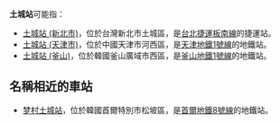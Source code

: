 '''土城站'''可能指：
* [[土城站_(新北市)|土城站 (新北市)]]，位於台灣新北市土城區，是[[台北捷運|台北捷運]][[板南線|板南線]]的捷運站。
* [[土城站_(天津市)|土城站 (天津市)]]，位於中國天津市河西區，是[[天津地鐵1號線|天津地鐵1號線]]的地鐵站。
* [[土城站_(釜山)|土城站 (釜山)]]，位於韓國釜山廣域市西區，是[[釜山地鐵1號線|釜山地鐵1號線]]的地鐵站。

== 名稱相近的車站 ==
* [[梦村土城站|梦村土城站]]，位於韓國首爾特別市松坡區，是[[首爾地鐵8號線|首爾地鐵8號線]]的地鐵站。

{{disambig|Cat=三字車站名消歧義}}
